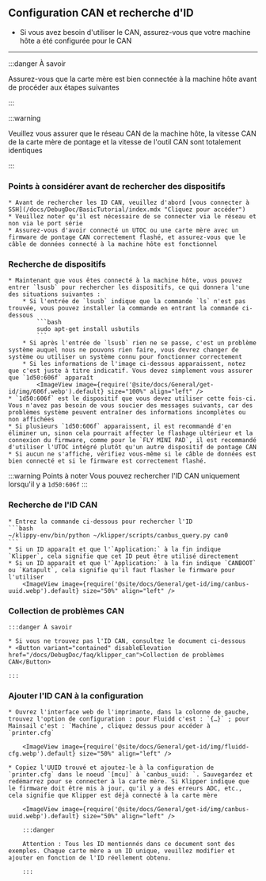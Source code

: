 ## Configuration CAN et recherche d'ID

* Si vous avez besoin d'utiliser le CAN, assurez-vous que votre machine hôte a été configurée pour le CAN

----

:::danger À savoir

Assurez-vous que la carte mère est bien connectée à la machine hôte avant de procéder aux étapes suivantes

:::

:::warning

Veuillez vous assurer que le réseau CAN de la machine hôte, la vitesse CAN de la carte mère de pontage et la vitesse de l'outil CAN sont totalement identiques

:::

### Points à considérer avant de rechercher des dispositifs

    * Avant de rechercher les ID CAN, veuillez d'abord [vous connecter à SSH](/docs/DebugDoc/BasicTutorial/index.mdx "Cliquez pour accéder")
    * Veuillez noter qu'il est nécessaire de se connecter via le réseau et non via le port série
    * Assurez-vous d'avoir connecté un UTOC ou une carte mère avec un firmware de pontage CAN correctement flashé, et assurez-vous que le câble de données connecté à la machine hôte est fonctionnel

### Recherche de dispositifs

    * Maintenant que vous êtes connecté à la machine hôte, vous pouvez entrer `lsusb` pour rechercher les dispositifs, ce qui donnera l'une des situations suivantes :
        * Si l'entrée de `lsusb` indique que la commande `ls` n'est pas trouvée, vous pouvez installer la commande en entrant la commande ci-dessous
            ```bash
            sudo apt-get install usbutils
            ```
        * Si après l'entrée de `lsusb` rien ne se passe, c'est un problème système auquel nous ne pouvons rien faire, vous devrez changer de système ou utiliser un système connu pour fonctionner correctement
        * Si les informations de l'image ci-dessous apparaissent, notez que c'est juste à titre indicatif. Vous devez simplement vous assurer que `1d50:606f` apparaît
            <ImageView image={require('@site/docs/General/get-id/img/606f.webp').default} size="100%" align="left" />
    * `1d50:606f` est le dispositif que vous devez utiliser cette fois-ci. Vous n'avez pas besoin de vous soucier des messages suivants, car des problèmes système peuvent entraîner des informations incomplètes ou non affichées
    * Si plusieurs `1d50:606f` apparaissent, il est recommandé d'en éliminer un, sinon cela pourrait affecter le flashage ultérieur et la connexion du firmware, comme pour le `FLY MINI PAD`, il est recommandé d'utiliser l'UTOC intégré plutôt qu'un autre dispositif de pontage CAN
    * Si aucun ne s'affiche, vérifiez vous-même si le câble de données est bien connecté et si le firmware est correctement flashé.

:::warning Points à noter
Vous pouvez rechercher l'ID CAN uniquement lorsqu'il y a `1d50:606f`
:::

### Recherche de l'ID CAN

    * Entrez la commande ci-dessous pour rechercher l'ID
    ```bash
    ~/klippy-env/bin/python ~/klipper/scripts/canbus_query.py can0
    ```
    * Si un ID apparaît et que l'`Application:` à la fin indique `Klipper`, cela signifie que cet ID peut être utilisé directement
    * Si un ID apparaît et que l'`Application:` à la fin indique `CANBOOT` ou `Katapult`, cela signifie qu'il faut flasher le firmware pour l'utiliser
        <ImageView image={require('@site/docs/General/get-id/img/canbus-uuid.webp').default} size="50%" align="left" />

### Collection de problèmes CAN

    :::danger À savoir

    * Si vous ne trouvez pas l'ID CAN, consultez le document ci-dessous  
    * <Button variant="contained" disableElevation href="/docs/DebugDoc/faq/klipper_can">Collection de problèmes CAN</Button>

    :::

### Ajouter l'ID CAN à la configuration

    * Ouvrez l'interface web de l'imprimante, dans la colonne de gauche, trouvez l'option de configuration : pour Fluidd c'est : `{…}` ; pour Mainsail c'est : `Machine`, cliquez dessus pour accéder à `printer.cfg`

        <ImageView image={require('@site/docs/General/get-id/img/fluidd-cfg.webp').default} size="50%" align="left" />

    * Copiez l'UUID trouvé et ajoutez-le à la configuration de `printer.cfg` dans le noeud `[mcu]` à `canbus_uuid: `. Sauvegardez et redémarrez pour se connecter à la carte mère. Si Klipper indique que le firmware doit être mis à jour, qu'il y a des erreurs ADC, etc., cela signifie que Klipper est déjà connecté à la carte mère

        <ImageView image={require('@site/docs/General/get-id/img/canbus-uuid.webp').default} size="50%" align="left" />

        :::danger

        Attention : Tous les ID mentionnés dans ce document sont des exemples. Chaque carte mère a un ID unique, veuillez modifier et ajouter en fonction de l'ID réellement obtenu.

        :::